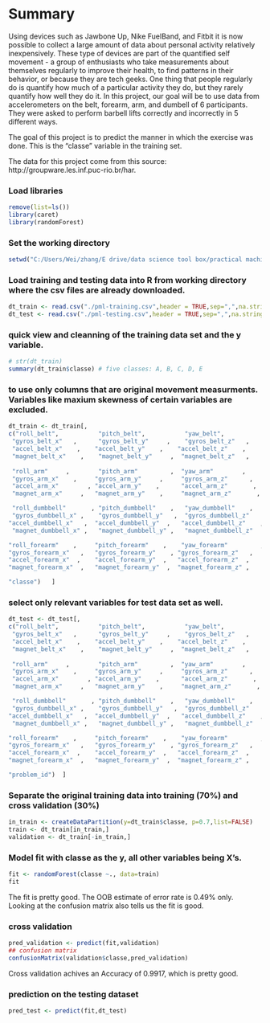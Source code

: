 # Summary 
Using devices such as Jawbone Up, Nike FuelBand, and Fitbit it is now possible to collect a large amount of data about personal activity relatively inexpensively. These type of devices are part of the quantified self movement - a group of enthusiasts who take measurements about themselves regularly to improve their health, to find patterns in their behavior, or because they are tech geeks. One thing that people regularly do is quantify how much of a particular activity they do, but they rarely quantify how well they do it. In this project, our goal will be to use data from accelerometers on the belt, forearm, arm, and dumbell of 6 participants. They were asked to perform barbell lifts correctly and incorrectly in 5 different ways.

The goal of this project is to predict the manner in which the exercise was done. This is the "classe" variable in the training set. 

The data for this project come from this source: http://groupware.les.inf.puc-rio.br/har. 


### Load libraries
```{r}
remove(list=ls())
library(caret)
library(randomForest)
```

### Set the working directory
```{r}
setwd("C:/Users/Wei/zhang/E drive/data science tool box/practical machine learning/week4project")
```


### Load training and testing data into R from working directory where the csv files are already downloaded.
```{r}
dt_train <- read.csv("./pml-training.csv",header = TRUE,sep=",",na.string = c("NA",""," ","#DIV/0!"))
dt_test <- read.csv("./pml-testing.csv",header = TRUE,sep=",",na.string = c("NA",""," ","#DIV/0!"))
```

### quick view and cleanning of the training data set and the y variable.
```{r}
# str(dt_train) 
summary(dt_train$classe) # five classes: A, B, C, D, E 
```

### to use only columns that are original movement measurments. Variables like maxium skewness of certain variables are excluded. 
```{r}
dt_train <- dt_train[,
c("roll_belt",           "pitch_belt",           "yaw_belt",            "total_accel_belt"  ,  
 "gyros_belt_x"   ,      "gyros_belt_y"     ,    "gyros_belt_z"   ,      
 "accel_belt_x"    ,    "accel_belt_y"    ,    "accel_belt_z"    ,     
 "magnet_belt_x"    ,    "magnet_belt_y"     ,  "magnet_belt_z"   ,     
 
 "roll_arm"     ,        "pitch_arm"         ,  "yaw_arm"        ,      "total_accel_arm"   ,  
 "gyros_arm_x"    ,     "gyros_arm_y"     ,     "gyros_arm_z"      ,    
 "accel_arm_x"        , "accel_arm_y"    ,      "accel_arm_z"       ,   
 "magnet_arm_x"     ,   "magnet_arm_y"    ,     "magnet_arm_z"       ,  

 "roll_dumbbell"       , "pitch_dumbbell"    ,   "yaw_dumbbell"    ,     "total_accel_dumbbell",
 "gyros_dumbbell_x" ,    "gyros_dumbbell_y"   ,  "gyros_dumbbell_z"    ,
"accel_dumbbell_x"   ,  "accel_dumbbell_y"  ,   "accel_dumbbell_z"    ,
 "magnet_dumbbell_x" ,   "magnet_dumbbell_y" ,   "magnet_dumbbell_z"   ,

"roll_forearm"    ,     "pitch_forearm"    ,    "yaw_forearm"         ,"total_accel_forearm" , 
"gyros_forearm_x"   ,   "gyros_forearm_y"    , "gyros_forearm_z"   ,   
"accel_forearm_x"  ,    "accel_forearm_y"  ,   "accel_forearm_z"  ,    
"magnet_forearm_x"  ,   "magnet_forearm_y"  ,  "magnet_forearm_z" ,    

"classe")   ]
```


### select only relevant variables for test data set as well. 
```{r}
dt_test <- dt_test[,
c("roll_belt",           "pitch_belt",           "yaw_belt",            "total_accel_belt"  ,  
 "gyros_belt_x"   ,      "gyros_belt_y"     ,    "gyros_belt_z"   ,      
 "accel_belt_x"    ,    "accel_belt_y"    ,    "accel_belt_z"    ,     
 "magnet_belt_x"    ,    "magnet_belt_y"     ,  "magnet_belt_z"   ,     
 
 "roll_arm"     ,        "pitch_arm"         ,  "yaw_arm"        ,      "total_accel_arm"   ,  
 "gyros_arm_x"    ,     "gyros_arm_y"     ,     "gyros_arm_z"      ,    
 "accel_arm_x"        , "accel_arm_y"    ,      "accel_arm_z"       ,   
 "magnet_arm_x"     ,   "magnet_arm_y"    ,     "magnet_arm_z"       ,  

 "roll_dumbbell"       , "pitch_dumbbell"    ,   "yaw_dumbbell"    ,     "total_accel_dumbbell",
 "gyros_dumbbell_x" ,    "gyros_dumbbell_y"   ,  "gyros_dumbbell_z"    ,
"accel_dumbbell_x"   ,  "accel_dumbbell_y"  ,   "accel_dumbbell_z"    ,
 "magnet_dumbbell_x" ,   "magnet_dumbbell_y" ,   "magnet_dumbbell_z"   ,

"roll_forearm"    ,     "pitch_forearm"    ,    "yaw_forearm"         ,"total_accel_forearm" , 
"gyros_forearm_x"   ,   "gyros_forearm_y"    , "gyros_forearm_z"   ,   
"accel_forearm_x"  ,    "accel_forearm_y"  ,   "accel_forearm_z"  ,    
"magnet_forearm_x"  ,   "magnet_forearm_y"  ,  "magnet_forearm_z" ,    

"problem_id")  ]
```

### Separate the original training data into training (70%) and cross validation (30%)
```{r}
in_train <- createDataPartition(y=dt_train$classe, p=0.7,list=FALSE)
train <- dt_train[in_train,]
validation <- dt_train[-in_train,]
```

### Model fit with classe as the y, all other variables being X's. 
```{r}
fit <- randomForest(classe ~., data=train)
fit
```
The fit is pretty good. The OOB estimate of  error rate is 0.49% only. Looking at the confusion matrix also tells us the fit is good. 

### cross validation
```{r}
pred_validation <- predict(fit,validation)
## confusion matrix
confusionMatrix(validation$classe,pred_validation)
```
Cross validation achives an Accuracy of 0.9917, which is pretty good.

### prediction on the testing dataset
```{r}
pred_test <- predict(fit,dt_test)
```